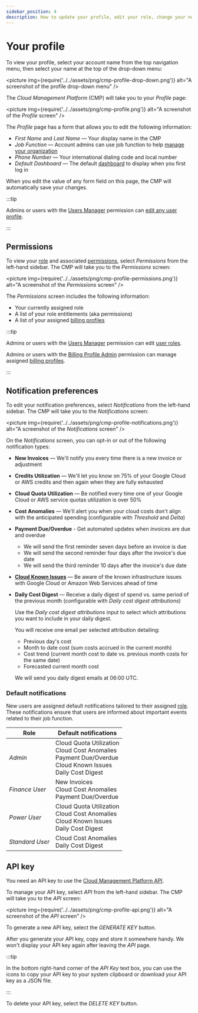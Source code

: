 ```yaml
---
sidebar_position: 4
description: How to update your profile, edit your role, change your notification preferences, and generate an API key
---
```


# Your profile

To view your profile, select your account name from the top navigation menu, then select your name at the top of the drop-down menu:

<picture
  img={require('../../assets/png/cmp-profile-drop-down.png')}
  alt="A screenshot of the profile drop-down menu"
/>

The _Cloud Management Platform_ (CMP) will take you to your _Profile_ page:

<picture
  img={require('../../assets/png/cmp-profile.png')}
  alt="A screenshot of the _Profile_ screen"
/>

The _Profile_ page has a form that allows you to edit the following information:

- _First Name_ and _Last Name_ &mdash; Your display name in the CMP
- _Job Function_ &mdash; Account admins can use job function to help [manage your organization](../user-management/manage-organizations.mdx)
- _Phone Number_ &mdash; Your international dialing code and local number
- _Default Dashboard_ &mdash; The default [dashboard](../dashboards/customizing-dashboards.mdx) to display when you first log in

When you edit the value of any form field on this page, the CMP will automatically save your changes.

:::tip

Admins or users with the [Users Manager](../user-management/user-permissions-explained.mdx#users-manager) permission can [edit any user profile](../user-management/creating-a-new-user.mdx#editing-user-profiles).

:::

## Permissions

To view your [role](../user-management/manage-roles.mdx) and associated [permissions](../user-management/user-permissions-explained.mdx), select _Permissions_ from the left-hand sidebar. The CMP will take you to the _Permissions_ screen:

<picture
  img={require('../../assets/png/cmp-profile-permissions.png')}
  alt="A screenshot of the _Permissions_ screen"
/>

The _Permissions_ screen includes the following information:

- Your currently assigned role
- A list of your role entitlements (aka permissions)
- A list of your assigned [billing profiles](../invoices-and-payments/setting-up-a-new-billing-profile.mdx)

:::tip

Admins or users with the [Users Manager](../user-management/user-permissions-explained.mdx#users-manager) permission can edit [user roles](../user-management/manage-roles.mdx).

Admins or users with the [Billing Profile Admin](../user-management/user-permissions-explained.mdx#billing-profile-admin) permission can manage assigned [billing profiles](../invoices-and-payments/setting-up-a-new-billing-profile.mdx).

:::

## Notification preferences

To edit your notification preferences, select _Notifications_ from the left-hand sidebar. The CMP will take you to the _Notifications_ screen:

<picture
  img={require('../../assets/png/cmp-profile-notifications.png')}
  alt="A screenshot of the _Notifications_ screen"
/>

On the _Notifications_ screen, you can opt-in or out of the following notification types:

- **New Invoices** &mdash; We'll notify you every time there is a new invoice or adjustment

- **Credits Utilization** &mdash; We'll let you know on 75% of your Google Cloud or AWS credits and then again when they are fully exhausted

- **Cloud Quota Utilization** &mdash; Be notified every time one of your Google Cloud or AWS service quotas utilization is over 50%

- **Cost Anomalies** &mdash; We'll alert you when your cloud costs don't align with the anticipated spending (configurable with _Threshold_ and _Delta_)

- **Payment Due/Overdue** - Get automated updates when invoices are due and overdue

  - We will send the first reminder seven days before an invoice is due
  - We will send the second reminder four days after the invoice's due date
  - We will send the third reminder 10 days after the invoice's due date

- **[Cloud Known Issues](../services/consulting-support/cloud-incidents.mdx)** &mdash; Be aware of the known infrastructure issues with Google Cloud or Amazon Web Services ahead of time

- **Daily Cost Digest** &mdash; Receive a daily digest of spend vs. same period of the previous month (configurable with _Daily cost digest attributions_)

  Use the _Daily cost digest attributions_ input to select which attributions you want to include in your daily digest.

  You will receive one email per selected attribution detailing:

  - Previous day's cost
  - Month to date cost (sum costs accrued in the current month)
  - Cost trend (current month cost to date vs. previous month costs for the same date)
  - Forecasted current month cost

  We will send you daily digest emails at 06:00 UTC.

### Default notifications

New users are assigned default notifications tailored to their assigned [role](../user-management/manage-roles.mdx). These notifications ensure that users are informed about important events related to their job function.

| Role            | Default notifications                                                                                                 |
| --------------- | --------------------------------------------------------------------------------------------------------------------- |
| _Admin_         | Cloud Quota Utilization<br/>Cloud Cost Anomalies<br/>Payment Due/Overdue<br/>Cloud Known Issues<br/>Daily Cost Digest |
| _Finance User_  | New Invoices<br/>Cloud Cost Anomalies<br/>Payment Due/Overdue                                                         |
| _Power User_    | Cloud Quota Utilization<br/>Cloud Cost Anomalies<br/>Cloud Known Issues<br/>Daily Cost Digest                         |
| _Standard User_ | Cloud Cost Anomalies<br/>Daily Cost Digest                                                                            |

## API key

You need an API key to use the [Cloud Management Platform API](https://developer.doit-intl.com/).

To manage your API key, select _API_ from the left-hand sidebar. The CMP will take you to the _API_ screen:

<picture
  img={require('../../assets/png/cmp-profile-api.png')}
  alt="A screenshot of the _API_ screen"
/>

To generate a new API key, select the _GENERATE KEY_ button.

After you generate your API key, copy and store it somewhere handy. We won't display your API key again after leaving the _API_ page.

:::tip

In the bottom right-hand corner of the _API Key_ text box, you can use the icons to copy your API key to your system clipboard or download your API key as a JSON file.

:::

To delete your API key, select the _DELETE KEY_ button.
